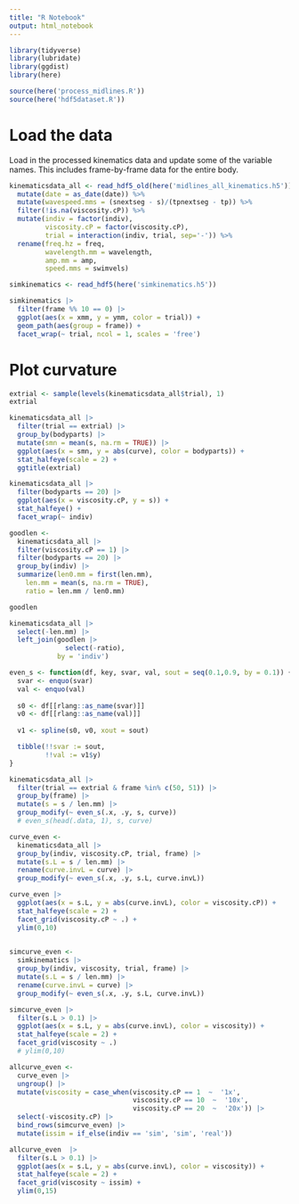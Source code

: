 ```yaml
---
title: "R Notebook"
output: html_notebook
---
```


```r
library(tidyverse)
library(lubridate)
library(ggdist)
library(here)
```

```r
source(here('process_midlines.R'))
source(here('hdf5dataset.R'))
```

# Load the data

Load in the processed kinematics data and update some of the variable names.  This includes frame-by-frame data for the entire body.

```r
kinematicsdata_all <- read_hdf5_old(here('midlines_all_kinematics.h5')) %>%
  mutate(date = as_date(date)) %>%
  mutate(wavespeed.mms = (snextseg - s)/(tpnextseg - tp)) %>%
  filter(!is.na(viscosity.cP)) %>%
  mutate(indiv = factor(indiv),
         viscosity.cP = factor(viscosity.cP),
         trial = interaction(indiv, trial, sep='-')) %>%
  rename(freq.hz = freq,
         wavelength.mm = wavelength,
         amp.mm = amp,
         speed.mms = swimvels)
```

```r
simkinematics <- read_hdf5(here('simkinematics.h5'))
```


```r
simkinematics |> 
  filter(frame %% 10 == 0) |> 
  ggplot(aes(x = xmm, y = ymm, color = trial)) +
  geom_path(aes(group = frame)) +
  facet_wrap(~ trial, ncol = 1, scales = 'free')
```

# Plot curvature

```r
extrial <- sample(levels(kinematicsdata_all$trial), 1)
extrial

kinematicsdata_all |> 
  filter(trial == extrial) |> 
  group_by(bodyparts) |> 
  mutate(smn = mean(s, na.rm = TRUE)) |> 
  ggplot(aes(x = smn, y = abs(curve), color = bodyparts)) +
  stat_halfeye(scale = 2) +
  ggtitle(extrial)
```

```r
kinematicsdata_all |> 
  filter(bodyparts == 20) |> 
  ggplot(aes(x = viscosity.cP, y = s)) +
  stat_halfeye() +
  facet_wrap(~ indiv)
```

```r
goodlen <-
  kinematicsdata_all |> 
  filter(viscosity.cP == 1) |> 
  filter(bodyparts == 20) |> 
  group_by(indiv) |> 
  summarize(len0.mm = first(len.mm),
    len.mm = mean(s, na.rm = TRUE),
    ratio = len.mm / len0.mm)

goodlen
```

```r
kinematicsdata_all |> 
  select(-len.mm) |> 
  left_join(goodlen |> 
              select(-ratio),
            by = 'indiv')
```
```r
even_s <- function(df, key, svar, val, sout = seq(0.1,0.9, by = 0.1)) {
  svar <- enquo(svar)
  val <- enquo(val)
  
  s0 <- df[[rlang::as_name(svar)]]
  v0 <- df[[rlang::as_name(val)]]
  
  v1 <- spline(s0, v0, xout = sout)

  tibble(!!svar := sout,
         !!val := v1$y)
}
```

```r
kinematicsdata_all |> 
  filter(trial == extrial & frame %in% c(50, 51)) |> 
  group_by(frame) |> 
  mutate(s = s / len.mm) |> 
  group_modify(~ even_s(.x, .y, s, curve))
  # even_s(head(.data, 1), s, curve)
```

```r
curve_even <-
  kinematicsdata_all |> 
  group_by(indiv, viscosity.cP, trial, frame) |> 
  mutate(s.L = s / len.mm) |> 
  rename(curve.invL = curve) |> 
  group_modify(~ even_s(.x, .y, s.L, curve.invL))

```

```r
curve_even |> 
  ggplot(aes(x = s.L, y = abs(curve.invL), color = viscosity.cP)) +
  stat_halfeye(scale = 2) +
  facet_grid(viscosity.cP ~ .) +
  ylim(0,10)
  
```
```r
simcurve_even <-
  simkinematics |> 
  group_by(indiv, viscosity, trial, frame) |> 
  mutate(s.L = s / len.mm) |> 
  rename(curve.invL = curve) |> 
  group_modify(~ even_s(.x, .y, s.L, curve.invL))

```

```r
simcurve_even |> 
  filter(s.L > 0.1) |> 
  ggplot(aes(x = s.L, y = abs(curve.invL), color = viscosity)) +
  stat_halfeye(scale = 2) +
  facet_grid(viscosity ~ .)
  # ylim(0,10)

```
```r
allcurve_even <-
  curve_even |> 
  ungroup() |> 
  mutate(viscosity = case_when(viscosity.cP == 1  ~  '1x',
                               viscosity.cP == 10  ~  '10x',
                               viscosity.cP == 20  ~  '20x')) |> 
  select(-viscosity.cP) |> 
  bind_rows(simcurve_even) |> 
  mutate(issim = if_else(indiv == 'sim', 'sim', 'real'))
```


```r
allcurve_even  |> 
  filter(s.L > 0.1) |> 
  ggplot(aes(x = s.L, y = abs(curve.invL), color = viscosity)) +
  stat_halfeye(scale = 2) +
  facet_grid(viscosity ~ issim) +
  ylim(0,15)
  
```

